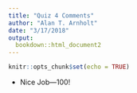 ```yaml
---
title: "Quiz 4 Comments"
author: "Alan T. Arnholt"
date: "3/17/2018"
output: 
  bookdown::html_document2
---
```


```r
knitr::opts_chunk$set(echo = TRUE)
```

* Nice Job---100!